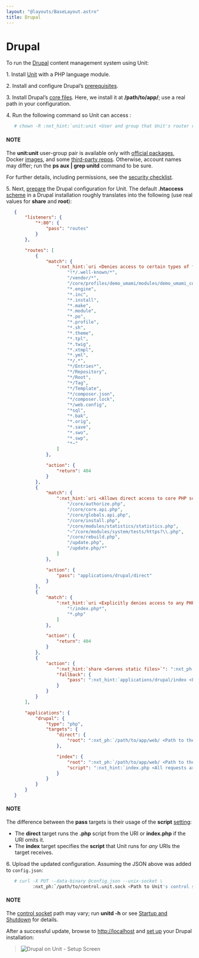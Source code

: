 ```yaml
---
layout: "@layouts/BaseLayout.astro"
title: Drupal
---
```

# Drupal

To run the [Drupal](https://www.drupal.org) content management system using
Unit:

1\. Install [Unit](../installation.md#installation-precomp-pkgs) with a PHP language module.

2\. Install and configure Drupal’s [prerequisites](https://www.drupal.org/docs/system-requirements).

3\. Install Drupal’s [core files](https://www.drupal.org/docs/develop/using-composer/manage-dependencies#download-core).  Here, we install it at **/path/to/app/**; use
   a real path in your configuration.

4\. Run the following command so Unit can access :
   
```bash
   # chown -R :nxt_hint:`unit:unit <User and group that Unit's router runs as by default>` :nxt_ph:`/path/to/app/ <Path to the application files such as /data/www/app/; use a real path in your commands>`
```

   #### NOTE
   The **unit:unit** user-group pair is available only with [official
   packages](../installation.md#installation-precomp-pkgs), Docker [images](../installation.md#installation-docker), and some [third-party repos](../installation.md#installation-community-repos).  Otherwise, account names may differ; run
   the **ps aux | grep unitd** command to be sure.

   For further details, including permissions, see the [security checklist](security.md#security-apps).

5\. Next, [prepare](../configuration.md#configuration-php) the Drupal configuration for Unit.
   The default **.htaccess** [scheme](https://github.com/drupal/drupal)
   in a Drupal installation roughly translates into the following (use real
   values for **share** and **root**):
   
```json
   {
       "listeners": {
           "*:80": {
               "pass": "routes"
           }
       },

       "routes": [
           {
               "match": {
                   ":nxt_hint:`uri <Denies access to certain types of files and directories best kept hidden, allows access to well-known locations according to RFC 5785>`": [
                       "!*/.well-known/*",
                       "/vendor/*",
                       "/core/profiles/demo_umami/modules/demo_umami_content/default_content/*",
                       "*.engine",
                       "*.inc",
                       "*.install",
                       "*.make",
                       "*.module",
                       "*.po",
                       "*.profile",
                       "*.sh",
                       "*.theme",
                       "*.tpl",
                       "*.twig",
                       "*.xtmpl",
                       "*.yml",
                       "*/.*",
                       "*/Entries*",
                       "*/Repository",
                       "*/Root",
                       "*/Tag",
                       "*/Template",
                       "*/composer.json",
                       "*/composer.lock",
                       "*/web.config",
                       "*sql",
                       "*.bak",
                       "*.orig",
                       "*.save",
                       "*.swo",
                       "*.swp",
                       "*~"
                   ]
               },

               "action": {
                   "return": 404
               }
           },
           {
               "match": {
                   ":nxt_hint:`uri <Allows direct access to core PHP scripts>`": [
                       "/core/authorize.php",
                       "/core/core.api.php",
                       "/core/globals.api.php",
                       "/core/install.php",
                       "/core/modules/statistics/statistics.php",
                       "~^/core/modules/system/tests/https?\\.php",
                       "/core/rebuild.php",
                       "/update.php",
                       "/update.php/*"
                   ]
               },

               "action": {
                   "pass": "applications/drupal/direct"
               }
           },
           {
               "match": {
                   ":nxt_hint:`uri <Explicitly denies access to any PHP scripts other than index.php>`": [
                       "!/index.php*",
                       "*.php"
                   ]
               },

               "action": {
                   "return": 404
               }
           },
           {
               "action": {
                   ":nxt_hint:`share <Serves static files>`": ":nxt_ph:`/path/to/app/web <Path to the web/ directory; use a real path in your configuration>`$uri",
                   "fallback": {
                       "pass": ":nxt_hint:`applications/drupal/index <Funnels all requests to index.php>`"
                   }
               }
           }
       ],

       "applications": {
           "drupal": {
               "type": "php",
               "targets": {
                   "direct": {
                       "root": ":nxt_ph:`/path/to/app/web/ <Path to the web/ directory; use a real path in your configuration>`"
                   },

                   "index": {
                       "root": ":nxt_ph:`/path/to/app/web/ <Path to the web/ directory; use a real path in your configuration>`",
                       "script": ":nxt_hint:`index.php <All requests are handled by a single script>`"
                   }
               }
           }
       }
   }
```

   #### NOTE
   The difference between the **pass** targets is their usage of
   the **script** [setting](../configuration.md#configuration-php):
   - The **direct** target runs the **.php** script from the
     URI or **index.php** if the URI omits it.
   - The **index** target specifies the **script** that Unit
     runs for *any* URIs the target receives.

6\. Upload the updated configuration.  Assuming the JSON above was added to
   `config.json`:
   
```bash
   # curl -X PUT --data-binary @config.json --unix-socket \
          :nxt_ph:`/path/to/control.unit.sock <Path to Unit's control socket in your installation>` :nxt_hint:`http://localhost/config/ <Path to the config section in Unit's control API>`
```

   #### NOTE
   The [control socket](../controlapi.md#configuration-socket) path may vary; run
   **unitd -h** or see [Startup and Shutdown](source.md#source-startup) for details.

   After a successful update, browse to [http://localhost](http://localhost) and [set up](https://www.drupal.org/docs/develop/using-composer/manage-dependencies#s-install-drupal-using-the-standard-web-interface)
   your Drupal installation:

> ![Drupal on Unit - Setup Screen](/drupal.png)
